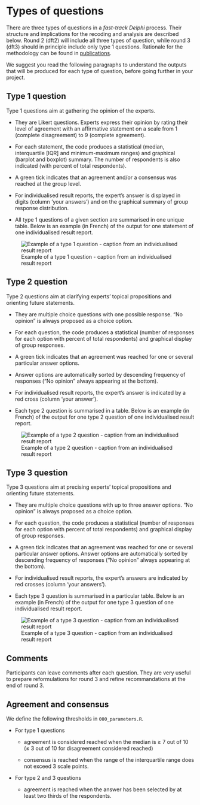 # Types of questions {#sec-understand-type-of-questions}

There are three types of questions in a *fast-track Delphi* process. Their structure and implications for the recoding and analysis are described below. Round 2 (dft2) will include all three types of question, while round 3 (dft3) should in principle include only type 1 questions. Rationale for the methodology can be found in [publications](#sec-publications).

We suggest you read the following paragraphs to understand the outputs that will be produced for each type of question, before going further in your project.

## Type 1 question {#sec-type-1-question}

Type 1 questions aim at gathering the opinion of the experts.

-   They are Likert questions. Experts express their opinion by rating their level of agreement with an affirmative statement on a scale from 1 (complete disagreement) to 9 (complete agreement).

-   For each statement, the code produces a statistical (median, interquartile \[IQR\] and minimum-maximum ranges) and graphical (barplot and boxplot) summary. The number of respondents is also indicated (with percent of total respondents).

-   A green tick indicates that an agreement and/or a consensus was reached at the group level.

-   For individualised result reports, the expert's answer is displayed in digits (column 'your answers') and on the graphical summary of group response distribution.

-   All type 1 questions of a given section are summarised in one unique table. Below is an example (in French) of the output for one statement of one individualised result report.

![Example of a type 1 question - caption from an individualised result report](_img/Ex_type1question_dft2-s16.png){#fig-dft2-type1 fig-align="center"}

## Type 2 question {#sec-type-2-question}

Type 2 questions aim at clarifying experts' topical propositions and orienting future statements.

-   They are multiple choice questions with one possible response. "No opinion" is always proposed as a choice option.

-   For each question, the code produces a statistical (number of responses for each option with percent of total respondents) and graphical display of group responses.

-   A green tick indicates that an agreement was reached for one or several particular answer options.

-   Answer options are automatically sorted by descending frequency of responses ("No opinion" always appearing at the bottom).

-   For individualised result reports, the expert's answer is indicated by a red cross (column 'your answer').

-   Each type 2 question is summarised in a table. Below is an example (in French) of the output for one type 2 question of one individualised result report.

![Example of a type 2 question - caption from an individualised result report](_img/Ex_type2question_dft2-s19.png){#fig-dft2-type2 fig-align="center"}

## Type 3 question {#sec-type-3-question}

Type 3 questions aim at precising experts' topical propositions and orienting future statements.

-   They are multiple choice questions with up to three answer options. "No opinion" is always proposed as a choice option.

-   For each question, the code produces a statistical (number of responses for each option with percent of total respondents) and graphical display of group responses.

-   A green tick indicates that an agreement was reached for one or several particular answer options. Answer options are automatically sorted by descending frequency of responses ("No opinion" always appearing at the bottom).

-   For individualised result reports, the expert's answers are indicated by red crosses (column 'your answers').

-   Each type 3 question is summarised in a particular table. Below is an example (in French) of the output for one type 3 question of one individualised result report.

![Example of a type 3 question - caption from an individualised result report](_img/Ex_type3question_dft2-s9.png){#fig-dft2-type3 fig-align="center"}

## Comments {#sec-comments}

Participants can leave comments after each question. They are very useful to prepare reformulations for round 3 and refine recommandations at the end of round 3.

## Agreement and consensus

We define the following thresholds in `000_parameters.R`.

-   For type 1 questions

    -   agreement is considered reached when the median is ≥ 7 out of 10 (≤ 3 out of 10 for disagreement considered reached)

    -   consensus is reached when the range of the interquartile range does not exceed 3 scale points.

-   For type 2 and 3 questions

    -   agreement is reached when the answer has been selected by at least two thirds of the respondents.
